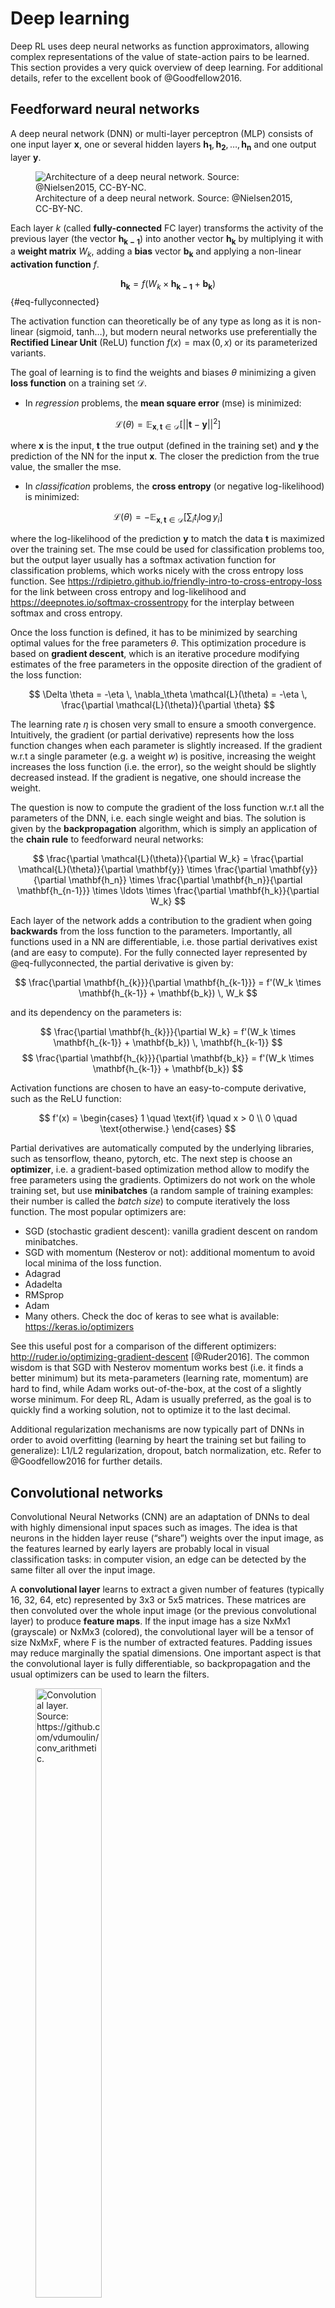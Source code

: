 # Deep learning

Deep RL uses deep neural networks as function approximators, allowing complex representations of the value of state-action pairs to be learned. This section provides a very quick overview of deep learning. For additional details, refer to the excellent book of @Goodfellow2016.

## Feedforward neural networks

A deep neural network (DNN) or multi-layer perceptron (MLP) consists of one input layer $\mathbf{x}$, one or several hidden layers $\mathbf{h_1}, \mathbf{h_2}, \ldots, \mathbf{h_n}$ and one output layer $\mathbf{y}$.

![Architecture of a deep neural network. Source: @Nielsen2015, CC-BY-NC.](img/dnn.png){#fig-dnn}

Each layer $k$ (called **fully-connected** FC layer) transforms the activity of the previous layer (the vector $\mathbf{h_{k-1}}$) into another vector $\mathbf{h_{k}}$ by multiplying it with a **weight matrix** $W_k$, adding a **bias** vector $\mathbf{b_k}$ and applying a non-linear **activation function** $f$.

$$
    \mathbf{h_{k}} = f(W_k \times \mathbf{h_{k-1}} + \mathbf{b_k})
$${#eq-fullyconnected}

The activation function can theoretically be of any type as long as it is non-linear (sigmoid, tanh...), but modern neural networks use preferentially the **Rectified Linear Unit** (ReLU) function $f(x) = \max(0, x)$ or its parameterized variants.

The goal of learning is to find the weights and biases $\theta$ minimizing a given **loss function** on a training set $\mathcal{D}$.

* In *regression* problems, the **mean square error** (mse) is minimized:

$$
    \mathcal{L}(\theta) = \mathbb{E}_{\mathbf{x}, \mathbf{t} \in \mathcal{D}} [||\mathbf{t} - \mathbf{y}||^2]
$$

where $\mathbf{x}$ is the input, $\mathbf{t}$ the true output (defined in the training set) and $\mathbf{y}$ the prediction of the NN for the input $\mathbf{x}$. The closer the prediction from the true value, the smaller the mse.

* In *classification* problems, the **cross entropy** (or negative log-likelihood) is minimized:

$$
    \mathcal{L}(\theta) = - \mathbb{E}_{\mathbf{x}, \mathbf{t} \in \mathcal{D}} [\sum_i t_i \log y_i]
$$

where the log-likelihood of the prediction $\mathbf{y}$ to match the data $\mathbf{t}$ is maximized over the training set. The mse could be used for classification problems too, but the output layer usually has a softmax activation function for classification problems, which works nicely with the cross entropy loss function. See <https://rdipietro.github.io/friendly-intro-to-cross-entropy-loss> for the link between cross entropy and log-likelihood and <https://deepnotes.io/softmax-crossentropy> for the interplay between softmax and cross entropy.

Once the loss function is defined, it has to be minimized by searching optimal values for the free parameters $\theta$. This optimization procedure is based on **gradient descent**, which is an iterative procedure modifying estimates of the free parameters in the opposite direction of the gradient of the loss function:

$$
\Delta \theta = -\eta \, \nabla_\theta \mathcal{L}(\theta) = -\eta \, \frac{\partial \mathcal{L}(\theta)}{\partial \theta}
$$

The learning rate $\eta$ is chosen very small to ensure a smooth convergence. Intuitively, the gradient (or partial derivative) represents how the loss function changes when each parameter is slightly increased. If the gradient w.r.t a single parameter (e.g. a weight $w$) is positive, increasing the weight increases the loss function (i.e. the error), so the weight should be slightly decreased instead. If the gradient is negative, one should increase the weight.

The question is now to compute the gradient of the loss function w.r.t all the parameters of the DNN, i.e. each single weight and bias. The solution is given by the **backpropagation** algorithm, which is simply an application of the **chain rule** to feedforward neural networks:

$$
    \frac{\partial \mathcal{L}(\theta)}{\partial W_k} = \frac{\partial \mathcal{L}(\theta)}{\partial \mathbf{y}} \times \frac{\partial \mathbf{y}}{\partial \mathbf{h_n}} \times \frac{\partial \mathbf{h_n}}{\partial \mathbf{h_{n-1}}} \times \ldots \times \frac{\partial \mathbf{h_k}}{\partial W_k}
$$

Each layer of the network adds a contribution to the gradient when going **backwards** from the loss function to the parameters. Importantly, all functions used in a NN are differentiable, i.e. those partial derivatives exist (and are easy to compute). For the fully connected layer represented by @eq-fullyconnected, the partial derivative is given by:

$$
    \frac{\partial \mathbf{h_{k}}}{\partial \mathbf{h_{k-1}}} = f'(W_k \times \mathbf{h_{k-1}} + \mathbf{b_k}) \, W_k
$$

and its dependency on the parameters is:

$$
    \frac{\partial \mathbf{h_{k}}}{\partial W_k} = f'(W_k \times \mathbf{h_{k-1}} + \mathbf{b_k}) \, \mathbf{h_{k-1}}
$$
$$
    \frac{\partial \mathbf{h_{k}}}{\partial \mathbf{b_k}} = f'(W_k \times \mathbf{h_{k-1}} + \mathbf{b_k})
$$

Activation functions are chosen to have an easy-to-compute derivative, such as the ReLU function:

$$
    f'(x) = \begin{cases} 1 \quad \text{if} \quad x > 0 \\ 0 \quad \text{otherwise.} \end{cases}
$$

Partial derivatives are automatically computed by the underlying libraries, such as tensorflow, theano, pytorch, etc. The next step is choose an **optimizer**, i.e. a gradient-based optimization method allow to modify the free parameters using the gradients. Optimizers do not work on the whole training set, but use **minibatches** (a random sample of training examples: their number is called the *batch size*) to compute iteratively the loss function. The most popular optimizers are:

* SGD (stochastic gradient descent): vanilla gradient descent on random minibatches.
* SGD with momentum (Nesterov or not): additional momentum to avoid local minima of the loss function.
* Adagrad
* Adadelta
* RMSprop
* Adam
* Many others. Check the doc of keras to see what is available: <https://keras.io/optimizers>

See this useful post for a comparison of the different optimizers: <http://ruder.io/optimizing-gradient-descent> [@Ruder2016]. The common wisdom is that SGD with Nesterov momentum works best (i.e. it finds a better minimum) but its meta-parameters (learning rate, momentum) are hard to find, while Adam works out-of-the-box, at the cost of a slightly worse minimum. For deep RL, Adam is usually preferred, as the goal is to quickly find a working solution, not to optimize it to the last decimal.

<!-- ![Comparison of different optimizers. Source: @Ruder2016, <http://ruder.io/optimizing-gradient-descent>.](img/optimizers.gif){#fig-optimizers width=50%} -->

Additional regularization mechanisms are now typically part of DNNs in order to avoid overfitting (learning by heart the training set but failing to generalize): L1/L2 regularization, dropout, batch normalization, etc. Refer to @Goodfellow2016 for further details.

## Convolutional networks

Convolutional Neural Networks (CNN) are an adaptation of DNNs to deal with highly dimensional input spaces such as images. The idea is that neurons in the hidden layer reuse ("share") weights over the input image, as the features learned by early layers are probably local in visual classification tasks: in computer vision, an edge can be detected by the same filter all over the input image.

A **convolutional layer** learns to extract a given number of features (typically 16, 32, 64, etc) represented by 3x3 or 5x5 matrices. These matrices are then convoluted over the whole input image (or the previous convolutional layer) to produce **feature maps**. If the input image has a size NxMx1 (grayscale) or NxMx3 (colored), the convolutional layer will be a tensor of size NxMxF, where F is the number of extracted features. Padding issues may reduce marginally the spatial dimensions. One important aspect is that the convolutional layer is fully differentiable, so backpropagation and the usual optimizers can be used to learn the filters.

![Convolutional layer. Source: <https://github.com/vdumoulin/conv_arithmetic>.](img/convlayer.gif){#fig-convlayer width=50%}

After a convolutional layer, the spatial dimensions are preserved. In classification tasks, it does not matter where the object is in the image, the only thing that matters is what it is: classification requires **spatial invariance** in the learned representations. The **max-pooling layer** was introduced to downsample each feature map individually and increase their spatial invariance. Each feature map is divided into 2x2 blocks (generally): only the maximal feature activation in that block is preserved in the max-pooling layer. This reduces the spatial dimensions by a factor two in each direction, but keeps the number of features equal.

![Max-pooling layer. Source: Stanford's CS231n course <http://cs231n.github.io/convolutional-networks>](img/maxpooling.png){#fig-maxpooling}

A convolutional neural network is simply a sequence of convolutional layers and max-pooling layers (sometime two convolutional layers are applied in a row before max-pooling, as in VGG [@Simonyan2015]), followed by a couple of fully-connected layers and a softmax output layer. @fig-alexnet shows the architecture of AlexNet, the winning architecture of the ImageNet challenge in 2012 [@Krizhevsky2012].

![Architecture of the AlexNet CNN. Source: @Krizhevsky2012.](img/alexnet.png){#fig-alexnet}

Many improvements have been proposed since 2012 (e.g. ResNets [@He2015]) but the idea stays similar. Generally, convolutional and max-pooling layers are alternated until the spatial dimensions are so reduced (around 10x10) that they can be put into a single vector and fed into a fully-connected layer. This is **NOT** the case in deep RL! Contrary to object classification, spatial information is crucial in deep RL: position of the ball, position of the body, etc. It matters whether the ball is to the right or to the left of your paddle when you decide how to move it. Max-pooling layers are therefore omitted and the CNNs only consist of convolutional and fully-connected layers. This greatly increases the number of weights in the networks, hence the number of training examples needed to train the network. This is still the main limitation of using CNNs in deep RL.

## Recurrent neural networks

Feedforward neural networks learn to efficiently map static inputs $\mathbf{x}$ to outputs $\mathbf{y}$ but have no memory or context: the output at time $t$ does not depend on the inputs at time $t-1$ or $t-2$, only the one at time $t$. This is problematic when dealing with video sequences for example: if the task is to classify videos into happy/sad, a frame by frame analysis is going to be inefficient (most frames a neutral). Concatenating all frames in a giant input vector would increase dramatically the complexity of the classifier and no generalization can be expected.

Recurrent Neural Networks (RNN) are designed to deal with time-varying inputs, where the relevant information to take a decision at time $t$ may have happened at different times in the past. The general structure of a RNN is depicted on @fig-rnn:

![Architecture of a RNN. Left: recurrent architecture. Right: unrolled network, showing that a RNN is equivalent to a deep network. Source: <http://colah.github.io/posts/2015-08-Understanding-LSTMs>.](img/RNN-unrolled.png){#fig-rnn width=90%}

The output $\mathbf{h}_t$ of the RNN at time $t$ depends on its current input $\mathbf{x}_t$, but also on its previous output $\mathbf{h}_{t-1}$, which, by recursion, depends on the whole history of inputs $(x_0, x_1, \ldots, x_t)$.

$$
    \mathbf{h}_t = f(W_x \, \mathbf{x}_{t} + W_h \, \mathbf{h}_{t-1} + \mathbf{b})
$$

Once unrolled, a RNN is equivalent to a deep network, with $t$ layers of weights between the first input $\mathbf{x}_0$ and the current output $\mathbf{h}_t$. The only difference with a feedforward network is that weights are reused between two time steps / layers. **Backpropagation though time** (BPTT) can be used to propagate the gradient of the loss function backwards in time and learn the weights $W_x$ and $W_h$ using the usual optimizer (SGD, Adam...).

However, this kind of RNN can only learn short-term dependencies because of the **vanishing gradient problem** [@Hochreiter1991]. When the gradient of the loss function travels backwards from  $\mathbf{h}_t$ to $\mathbf{x}_0$, it will be multiplied $t$ times by the recurrent weights $W_h$. If $|W_h| > 1$, the gradient will explode with increasing $t$, while if $|W_h| < 1$, the gradient will vanish to 0.

The solution to this problem is provided by **long short-term memory networks** [LSTM;@Hochreiter1997]. LSTM layers maintain additionally a state $\mathbf{C}_t$ (also called context or memory) which is manipulated by three learnable gates (input, forget and output gates). As in regular RNNs, a *candidate state* $\tilde{\mathbf{C}_t}$ is computed based on the current input and the previous output:

$$
    \tilde{\mathbf{C}_t} = f(W_x \, \mathbf{x}_{t} + W_h \, \mathbf{h}_{t-1} + \mathbf{b})
$$

![Architecture of a LSTM layer. Source: <http://colah.github.io/posts/2015-08-Understanding-LSTMs>.](img/LSTM.png){#fig-lstm width=40%}

The activation function $f$ is usually a tanh function. The input and forget learn to decide how the candidate state should be used to update the current state:

* The input gate decides which part of the candidate state $\tilde{\mathbf{C}_t}$ will be used to update the current state $\mathbf{C}_t$:

$$
    \mathbf{i}_t = \sigma(W^i_x \, \mathbf{x}_{t} + W^i_h \, \mathbf{h}_{t-1} + \mathbf{b}^i)
$$

The sigmoid activation function $\sigma$ is used to output a number between 0 and 1 for each neuron: 0 means the candidate state will not be used at all, 1 means completely.

* The forget gate decides which part of the current state should be kept or forgotten:

$$
    \mathbf{f}_t = \sigma(W^f_x \, \mathbf{x}_{t} + W^f_h \, \mathbf{h}_{t-1} + \mathbf{b}^f)
$$

Similarly, 0 means that the corresponding element of the current state will be erased, 1 that it will be kept.

Once the input and forget gates are computed, the current state can be updated based on its previous value and the candidate state:

$$
   \mathbf{C}_t =  \mathbf{i}_t \odot \tilde{\mathbf{C}_t} + \mathbf{f}_t \odot \mathbf{C}_{t-1}
$$

where $\odot$ is the element-wise multiplication.

* The output gate finally learns to select which part of the current state $\mathbf{C}_t$ should be used to produce the current output $\mathbf{h}_t$:

$$
    \mathbf{o}_t = \sigma(W^o_x \, \mathbf{x}_{t} + W^o_h \, \mathbf{h}_{t-1} + \mathbf{b}^o)
$$

$$
    \mathbf{h}_t = \mathbf{o}_t \odot \tanh \mathbf{C}_t
$$

The architecture may seem complex, but everything is differentiable: backpropagation though time can be used to learn not only the input and recurrent weights for the candidate state, but also the weights and and biases of the gates. The main advantage of LSTMs is that they solve the vanishing gradient problem: if the input at time $t=0$ is important to produce a response at time $t$, the input gate will learn to put it into the memory and the forget gate will learn to maintain in the current state until it is not needed anymore. During this "working memory" phase, the gradient is multiplied by exactly one as nothing changes: the dependency can be learned with arbitrary time delays!

There are alternatives to the classical LSTM layer such as the gated recurrent unit [GRU; @Cho2014] or peephole connections [@Gers2001]. See <http://colah.github.io/posts/2015-08-Understanding-LSTMs>, <https://medium.com/mlreview/understanding-lstm-and-its-diagrams-37e2f46f1714> or <http://blog.echen.me/2017/05/30/exploring-lstms/> for more visual explanations of LSTMs and their variants.

RNNs are particularly useful for deep RL when considering POMDPs, i.e. partially observable problems. If an observation does not contain enough information about the underlying state (e.g. a single image does not contain speed information), LSTM can integrate these observations over time and learn to implicitly represent speed in its context vector, allowing efficient policies to be learned.

## Transformers

**Coming soon**

## Diffusion models

**Coming soon**